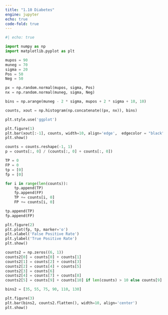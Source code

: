 ```yaml
---
title: "1.10 Diabetes"
engine: jupyter
echo: true
code-fold: true
---
```


```python

#| echo: true

import numpy as np
import matplotlib.pyplot as plt

mupos = 90
muneg = 70
sigma = 20
Pos = 50
Neg = 50

px = np.random.normal(mupos, sigma, Pos)
nx = np.random.normal(muneg, sigma, Neg)

bins = np.arange(muneg - 2 * sigma, mupos + 2 * sigma + 10, 10)

counts, xout = np.histogram(np.concatenate((px, nx)), bins)

plt.style.use('ggplot')

plt.figure(1)
plt.bar(xout[:-1], counts, width=10, align='edge',  edgecolor = "black")
plt.show()

counts = counts.reshape(-1, 1) 
p = counts[:, 0] / (counts[:, 0] + counts[:, 0])  

TP = 0
FP = 0
tp = [0]
fp = [0]

for i in range(len(counts)):
    tp.append(TP)
    fp.append(FP)
    TP += counts[i, 0]
    FP += counts[i, 0]

tp.append(TP)
fp.append(FP)

plt.figure(2)
plt.plot(fp, tp, marker='o')
plt.xlabel('False Positive Rate')
plt.ylabel('True Positive Rate')
plt.show()

counts2 = np.zeros((6, 1))
counts2[0] = counts[0] + counts[1]
counts2[1] = counts[2] + counts[3]
counts2[2] = counts[4] + counts[5]
counts2[3] = counts[6]
counts2[4] = counts[7] + counts[8]
counts2[5] = counts[9] + counts[10] if len(counts) > 10 else counts[9]

bins2 = [35, 55, 75, 90, 110, 130]

plt.figure(3)
plt.bar(bins2, counts2.flatten(), width=10, align='center')
plt.show()



```